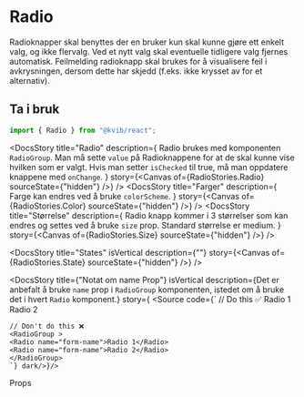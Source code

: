 
<Meta of={RadioStories} />

<DocsContainer>

# Radio

Radioknapper skal benyttes der en bruker kun skal kunne gjøre ett enkelt valg, og ikke flervalg.
Ved et nytt valg skal eventuelle tidligere valg fjernes automatisk. Feilmelding radioknapp skal brukes for å visualisere
feil i avkrysningen, dersom dette har skjedd (f.eks. ikke krysset av for et alternativ).

## Ta i bruk

```jsx
import { Radio } from "@kvib/react";
```

<Feedback component="Radio" />

<DocsStory
  title="Radio"
  description={
    <Text>
      Radio brukes med komponenten <Code>RadioGroup</Code>. Man må sette <Code>value</Code> på Radioknappene for at de
      skal kunne vise hvilken som er valgt. Hvis man setter <Code>isChecked</Code> til true, må man oppdatere knappene
      med <Code>onChange</Code>.
    </Text>
  }
  story={<Canvas of={RadioStories.Radio} sourceState={"hidden"} />}
/>
<DocsStory
  title="Farger"
  description={
    <Text>
      Farge kan endres ved å bruke <Code>colorScheme</Code>.
    </Text>
  }
  story={<Canvas of={RadioStories.Color} sourceState={"hidden"} />}
/>
<DocsStory
  title="Størrelse"
  description={
    <Text>
      Radio knapp kommer i 3 størrelser som kan endres og settes ved å bruke <Code>size</Code> prop. Standard størrelse
      er medium.
    </Text>
  }
  story={<Canvas of={RadioStories.Size} sourceState={"hidden"} />}
/>

<DocsStory
  title="States"
  isVertical
  description={""}
  story={<Canvas of={RadioStories.State} sourceState={"hidden"} />}
/>

  <DocsStory title={"Notat om name Prop"} isVertical description={<Text>Det er anbefalt å bruke <Code>name</Code> prop i <Code>RadioGroup</Code> komponenten, istedet om å bruke det i hvert <Code>Radio</Code> komponent.</Text>} story={  <Source code={`
    // Do this ✅
    <RadioGroup name="form-name">
    <Radio>Radio 1</Radio>
    <Radio>Radio 2</Radio>
    </RadioGroup>

    // Don't do this ❌
    <RadioGroup >
    <Radio name="form-name">Radio 1</Radio>
    <Radio name="form-name">Radio 2</Radio>
    </RadioGroup>
    `} dark/>}/>

<DocsHeading light>Props</DocsHeading>
<Canvas of={RadioStories.Radio} />
<Controls of={RadioStories.Radio} />

</DocsContainer>
